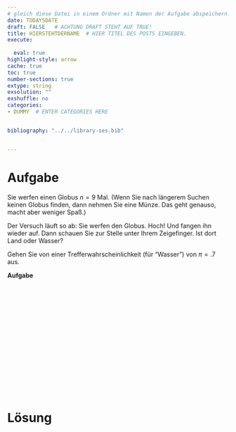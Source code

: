 ```yaml
---
# gleich diese Datei in einem Ordner mit Namen der Aufgabe abspeichern!
date: TODAYSDATE
draft: FALSE   # ACHTUNG DRAFT STEHT AUF TRUE!
title: HIERSTEHTDERNAME  # HIER TITEL DES POSTS EINGEBEN.
execute: 
  
  eval: true 
highlight-style: arrow 
cache: true
toc: true
number-sections: true
extype: string
exsolution: ""
exshuffle: no
categories:
- DUMMY  # ENTER CATEGORIES HERE


bibliography: "../../library-ses.bib"


---
```






# Aufgabe 


Sie werfen einen Globus $n=9$ Mal. 
(Wenn Sie nach längerem Suchen keinen Globus finden, dann nehmen Sie eine Münze.
Das geht genauso, macht aber weniger Spaß.)

Der Versuch läuft so ab:
Sie werfen den Globus. Hoch!
Und fangen ihn wieder auf. 
Dann schauen Sie zur Stelle unter Ihrem Zeigefinger.
Ist dort Land oder Wasser?

Gehen Sie von einer Trefferwahrscheinlichkeit (für "Wasser") von $\pi=.7$ aus.


**Aufgabe**

</br>
</br>
</br>

</br>
</br>
</br>

</br>
</br>
</br>

</br>
</br>
</br>











# Lösung 



